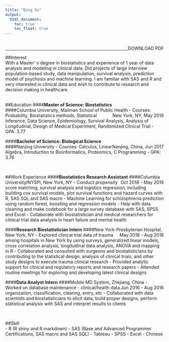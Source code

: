 ---
title: "Qing Xu"
output:
  html_document:
    toc: true
    toc_float: true
---
<br>
[[DOWNLOAD PDF]{style="float:right"}](./link_file/resume.pdf) 

***

##Interest  
With a Master' s degree in biostatistics and experience of 1 year of data analysis and modeling in clinical data. Did projects of large interview population-based study, data manipulation, survival analysis, prediction model of psychosis and machine learning. I am familiar with SAS and R and very interested in clinical data and wish to contribute to research and decision making in healthcare.  
<br>  

   
##Education
####**Master of Science: Biostatistics**  
####Columbia University, Mailman School of Public Health [New York, NY, May 2019]{style="float:right"}
- Courses: Probability, Biostatistics methods, Statistical Inference, Data Science, Epidemiology, Survival Analysis, Analysis of Longitudinal, Design of Medical Experiment, Randomized Clinical Trial
- GPA: 3.77

####**Bachelor of Science: Biological Science**  
####Nanjing University[Nanjing, China, Jun 2017]{style="float:right"}
- Courses: Calculus, Linear Algebra, Introduction to Bioinformatics, Proteomics, C Programming
- GPA: 3.76

<br>  
  

##Work Experience
####**Biostatistics Research Assistant**
####Columbia University/NYSPI, New York, NY [Oct 2018 - May 2019]{style="float:right"}
- Conduct propensity score matching, survival analysis and logistics regression, including building cox survival models, plot survival functions and hazard curves with R, SAS SQL and SAS macro
- Machine Learning for schizophrenia prediction using random forest, boosting and regression models
- Help with data cleaning and make codebook for a large survey database with SAS, SPSS and Excel
- Collaborate with biostatistician and medical researchers for clinical trial data analysis in heart failure and mental health
<br>  


####**Research Biostatistician Intern**
####New York-Presbyterian Hospital, New York, NY [May 2018 - Aug 2018]{style="float:right"}
- Explored clinical trial data of trauma among hospitals in New York by using surveys, generalized linear models, cross correlation analysis, longitudinal data analysis, ANOVA and mapping in R
- Collaborated and consulted with surgeons and biostatisticians by contributing to the statistical design, analysis of clinical trials, and other study designs to execute trauma clinical research
- Provided analytic support for clinical and regulatory reports and research papers
- Attended routine meetings for exploring and developing latest clinical designs
<br>
  
  
####**Data Analyst Intern**
####Mobile MD System, Zhejiang, China [Jun 2016 - Aug 2016]{style="float:right"}
- Worked on database maintenance - clinical/health data organization, classification, clearing, entry, etc
- Collaborated with data scientists and biostatisticians to elicit data, build proper designs, perform statistical analysis with SAS and interpret results to clients

<br>  
  
##Skill  
- R (R shiny and R markdown)
- SAS (Base and Advanced Programmer Certifications, SAS macro and SAS SQL)
- Tableau
- SPSS
- Excel
- Chinese
